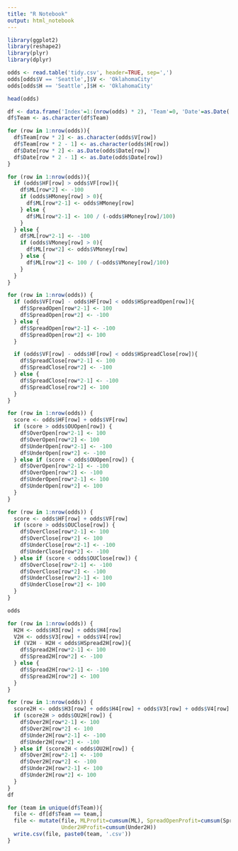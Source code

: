 ---
title: "R Notebook"
output: html_notebook
---


```{r}
library(ggplot2)
library(reshape2)
library(plyr)
library(dplyr)
```

```{r}
odds <- read.table('tidy.csv', header=TRUE, sep=',')
odds[odds$V == 'Seattle',]$V <- 'OklahomaCity'
odds[odds$H == 'Seattle',]$H <- 'OklahomaCity'
```

```{r}
head(odds)
```

```{r}
df <- data.frame('Index'=1:(nrow(odds) * 2), 'Team'=0, 'Date'=as.Date('2000-01-01'), 'ML'=0, 'SpreadOpen'=0, 'SpreadClose'=0, 'OverOpen'=0, 'UnderOpen'=0, 'OverClose'=0, 'UnderClose'=0, 'Spread2H'=0, 'Over2H'=0, 'Under2H'=0)
df$Team <- as.character(df$Team)
```


```{r}
for (row in 1:nrow(odds)){
  df$Team[row * 2] <- as.character(odds$V[row])
  df$Team[row * 2 - 1] <- as.character(odds$H[row])
  df$Date[row * 2] <- as.Date(odds$Date[row])
  df$Date[row * 2 - 1] <- as.Date(odds$Date[row])
}
```

```{r}
for (row in 1:nrow(odds)){
  if (odds$HF[row] > odds$VF[row]){
    df$ML[row*2] <- -100
    if (odds$HMoney[row] > 0){
      df$ML[row*2-1] <- odds$HMoney[row]
    } else {
      df$ML[row*2-1] <- 100 / (-odds$HMoney[row]/100)
    }
  } else {
    df$ML[row*2-1] <- -100
    if (odds$VMoney[row] > 0){
      df$ML[row*2] <- odds$VMoney[row]
    } else {
      df$ML[row*2] <- 100 / (-odds$VMoney[row]/100)
    }
  }
}
```

```{r}
for (row in 1:nrow(odds)) {
  if (odds$VF[row] - odds$HF[row] < odds$HSpreadOpen[row]){
    df$SpreadOpen[row*2-1] <- 100
    df$SpreadOpen[row*2] <- -100
  } else {
    df$SpreadOpen[row*2-1] <- -100
    df$SpreadOpen[row*2] <- 100
  }

  if (odds$VF[row] - odds$HF[row] < odds$HSpreadClose[row]){
    df$SpreadClose[row*2-1] <- 100
    df$SpreadClose[row*2] <- -100
  } else {
    df$SpreadClose[row*2-1] <- -100
    df$SpreadClose[row*2] <- 100
  }
}
```


```{r}
for (row in 1:nrow(odds)) {
  score <- odds$HF[row] + odds$VF[row]
  if (score > odds$OUOpen[row]) {
    df$OverOpen[row*2-1] <- 100
    df$OverOpen[row*2] <- 100
    df$UnderOpen[row*2-1] <- -100
    df$UnderOpen[row*2] <- -100
  } else if (score < odds$OUOpen[row]) {
    df$OverOpen[row*2-1] <- -100
    df$OverOpen[row*2] <- -100
    df$UnderOpen[row*2-1] <- 100
    df$UnderOpen[row*2] <- 100
  }
}
```

```{r}
for (row in 1:nrow(odds)) {
  score <- odds$HF[row] + odds$VF[row]
  if (score > odds$OUClose[row]) {
    df$OverClose[row*2-1] <- 100
    df$OverClose[row*2] <- 100
    df$UnderClose[row*2-1] <- -100
    df$UnderClose[row*2] <- -100
  } else if (score < odds$OUClose[row]) {
    df$OverClose[row*2-1] <- -100
    df$OverClose[row*2] <- -100
    df$UnderClose[row*2-1] <- 100
    df$UnderClose[row*2] <- 100
  }
}
```

```{r}
odds
```


```{r}
for (row in 1:nrow(odds)) {
  H2H <- odds$H3[row] + odds$H4[row]
  V2H <- odds$V3[row] + odds$V4[row]
  if (V2H - H2H < odds$HSpread2H[row]){
    df$Spread2H[row*2-1] <- 100
    df$Spread2H[row*2] <- -100
  } else {
    df$Spread2H[row*2-1] <- -100
    df$Spread2H[row*2] <- 100
  }
}
```

```{r}
for (row in 1:nrow(odds)) {
  score2H <- odds$H3[row] + odds$H4[row] + odds$V3[row] + odds$V4[row]
  if (score2H > odds$OU2H[row]) {
    df$Over2H[row*2-1] <- 100
    df$Over2H[row*2] <- 100
    df$Under2H[row*2-1] <- -100
    df$Under2H[row*2] <- -100
  } else if (score2H < odds$OU2H[row]) {
    df$Over2H[row*2-1] <- -100
    df$Over2H[row*2] <- -100
    df$Under2H[row*2-1] <- 100
    df$Under2H[row*2] <- 100
  }
}
df
```

```{r}
for (team in unique(df$Team)){
  file <- df[df$Team == team,]
  file <- mutate(file, MLProfit=cumsum(ML), SpreadOpenProfit=cumsum(SpreadOpen), SpreadCloseProfit=cumsum(SpreadClose), OverOpenProfit=cumsum(OverOpen), UnderOpenProfit=cumsum(UnderOpen), OverCloseProfit=cumsum(OverClose), UnderCloseProfit=cumsum(UnderClose), Spread2HProfit=cumsum(Spread2H), Over2HProfit=cumsum(Over2H),
                 Under2HProfit=cumsum(Under2H))
  write.csv(file, paste0(team, '.csv'))
}

```



